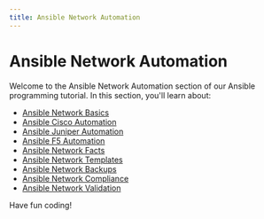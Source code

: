 ```yaml
---
title: Ansible Network Automation
---
```


# Ansible Network Automation

Welcome to the Ansible Network Automation section of our Ansible programming tutorial. In this section, you'll learn about:

- [Ansible Network Basics](./0-ansible-network-basics.mdx)
- [Ansible Cisco Automation](./1-ansible-cisco-automation.mdx)
- [Ansible Juniper Automation](./2-ansible-juniper-automation.mdx)
- [Ansible F5 Automation](./3-ansible-f5-automation.mdx)
- [Ansible Network Facts](./4-ansible-network-facts.mdx)
- [Ansible Network Templates](./5-ansible-network-templates.mdx)
- [Ansible Network Backups](./6-ansible-network-backups.mdx)
- [Ansible Network Compliance](./7-ansible-network-compliance.mdx)
- [Ansible Network Validation](./8-ansible-network-validation.mdx)

Have fun coding!